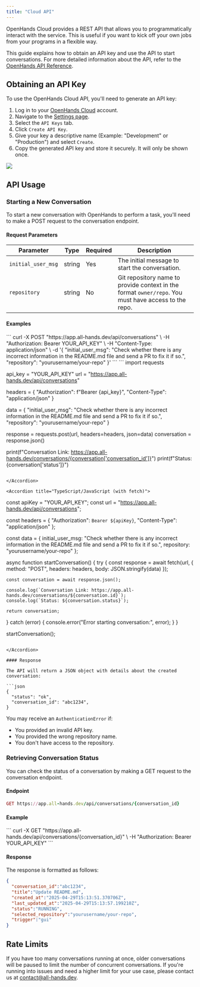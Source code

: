 ```yaml
---
title: "Cloud API"
---
```


OpenHands Cloud provides a REST API that allows you to programmatically interact with the service. This is useful if you want to kick off your own jobs from your programs in a flexible way.

This guide explains how to obtain an API key and use the API to start conversations. For more detailed information about the API, refer to the [OpenHands API Reference](https://docs.all-hands.dev/swagger-ui/).

## Obtaining an API Key

To use the OpenHands Cloud API, you'll need to generate an API key:

1. Log in to your [OpenHands Cloud](https://app.all-hands.dev) account.
2. Navigate to the [Settings page](https://app.all-hands.dev/settings).
3. Select the `API Keys` tab.
4. Click `Create API Key`.
5. Give your key a descriptive name (Example: "Development" or "Production") and select `Create`.
6. Copy the generated API key and store it securely. It will only be shown once.

<Frame caption="API Key Generation">
  <img src="https://docs.all-hands.dev/assets/images/api-key-generation-04f9168d4eaec84f1daed71da338d013.png" />
</Frame>

## API Usage

### Starting a New Conversation

To start a new conversation with OpenHands to perform a task, you'll need to make a POST request to the conversation endpoint.

#### Request Parameters

| Parameter          | Type   | Required | Description                                                                                          |
| ------------------ | ------ | -------- | ---------------------------------------------------------------------------------------------------- |
| `initial_user_msg` | string | Yes      | The initial message to start the conversation.                                                       |
| `repository`       | string | No       | Git repository name to provide context in the format `owner/repo`. You must have access to the repo. |

#### Examples

<Accordion title="cURL">
```
curl -X POST "https://app.all-hands.dev/api/conversations" \
  -H "Authorization: Bearer YOUR_API_KEY" \
  -H "Content-Type: application/json" \
  -d '{
    "initial_user_msg": "Check whether there is any incorrect information in the README.md file and send a PR to fix it if so.",
    "repository": "yourusername/your-repo"
  }'
```

</Accordion>

<Accordion title="Python (with requests)">
```
import requests

api_key = "YOUR_API_KEY"
url = "https://app.all-hands.dev/api/conversations"

headers = {
    "Authorization": f"Bearer {api_key}",
    "Content-Type": "application/json"
}

data = {
    "initial_user_msg": "Check whether there is any incorrect information in the README.md file and send a PR to fix it if so.",
    "repository": "yourusername/your-repo"
}

response = requests.post(url, headers=headers, json=data)
conversation = response.json()

print(f"Conversation Link: https://app.all-hands.dev/conversations/{conversation['conversation_id']}")
print(f"Status: {conversation['status']}")
```

</Accordion>

<Accordion title="TypeScript/JavaScript (with fetch)">
```
const apiKey = "YOUR_API_KEY";
const url = "https://app.all-hands.dev/api/conversations";

const headers = {
  "Authorization": `Bearer ${apiKey}`,
  "Content-Type": "application/json"
};

const data = {
  initial_user_msg: "Check whether there is any incorrect information in the README.md file and send a PR to fix it if so.",
  repository: "yourusername/your-repo"
};

async function startConversation() {
  try {
    const response = await fetch(url, {
      method: "POST",
      headers: headers,
      body: JSON.stringify(data)
    });

    const conversation = await response.json();

    console.log(`Conversation Link: https://app.all-hands.dev/conversations/${conversation.id}`);
    console.log(`Status: ${conversation.status}`);

    return conversation;
  } catch (error) {
    console.error("Error starting conversation:", error);
  }
}

startConversation();
```

</Accordion>

#### Response

The API will return a JSON object with details about the created conversation:

```json
{
  "status": "ok",
  "conversation_id": "abc1234",
}
```

You may receive an `AuthenticationError` if:

* You provided an invalid API key.
* You provided the wrong repository name.
* You don't have access to the repository.

### Retrieving Conversation Status

You can check the status of a conversation by making a GET request to the conversation endpoint.

#### Endpoint

```ruby
GET https://app.all-hands.dev/api/conversations/{conversation_id}
```

#### Example

<Accordion title="cURL">
```
curl -X GET "https://app.all-hands.dev/api/conversations/{conversation_id}" \
  -H "Authorization: Bearer YOUR_API_KEY"
```

</Accordion>

#### Response

The response is formatted as follows:

```json
{
  "conversation_id":"abc1234",
  "title":"Update README.md",
  "created_at":"2025-04-29T15:13:51.370706Z",
  "last_updated_at":"2025-04-29T15:13:57.199210Z",
  "status":"RUNNING",
  "selected_repository":"yourusername/your-repo",
  "trigger":"gui"
}
```

## Rate Limits

If you have too many conversations running at once, older conversations will be paused to limit the number of concurrent conversations. If you're running into issues and need a higher limit for your use case, please contact us at [contact@all-hands.dev](mailto:contact@all-hands.dev).
